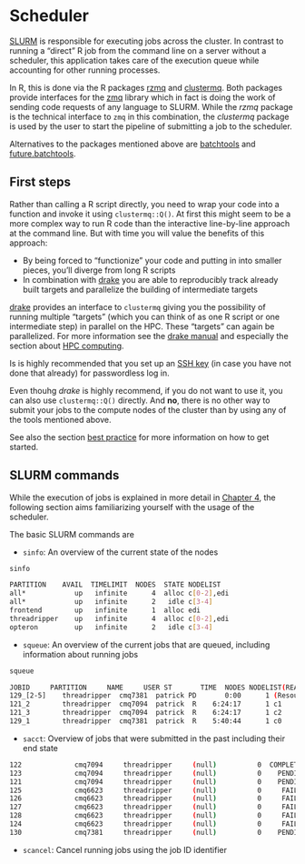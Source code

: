 # Scheduler

[SLURM](https://slurm.schedmd.com/) is responsible for executing jobs across the cluster.
In contrast to running a "direct" R job from the command line on a server without a scheduler, this application takes care of the execution queue while accounting for other running processes.

In R, this is done via the R packages [rzmq](https://github.com/ropensci/rzmq) and [clustermq](https://github.com/mschubert/clustermq).
Both packages provide interfaces for the [zmq](http://zeromq.org/) library which in fact is doing the work of sending code requests of any language to SLURM.
While the _rzmq_ package is the technical interface to `zmq` in this combination, the _clustermq_ package is used by the user to start the pipeline of submitting a job to the scheduler.

Alternatives to the packages mentioned above are [batchtools](https://github.com/mllg/batchtools) and [future.batchtools](https://github.com/HenrikBengtsson/future.batchtools).

## First steps

Rather than calling a R script directly, you need to wrap your code into a function and invoke it using `clustermq::Q()`.
At first this might seem to be a more complex way to run R code than the interactive line-by-line approach at the command line.
But with time you will value the benefits of this approach:

- By being forced to "functionize" your code and putting in into smaller pieces, you'll diverge from long R scripts
- In combination with [drake](https://github.com/ropensci/drake) you are able to reproducibly track already built targets and parallelize the building of intermediate targets

[drake](https://github.com/ropensci/drake) provides an interface to `clustermq` giving you the possibility of running multiple "targets" (which you can think of as one R script or one intermediate step) in parallel on the HPC.
These "targets" can again be parallelized.
For more information see the [drake manual](https://ropenscilabs.github.io/drake-manual/) and especially the section about [HPC computing](https://ropenscilabs.github.io/drake-manual/hpc.html).

Is is highly recommended that you set up an [SSH key](https://www.digitalocean.com/community/tutorials/how-to-configure-ssh-key-based-authentication-on-a-linux-server) (in case you have not done that already) for passwordless log in.

Even thouhg _drake_ is highly recommend, if you do not want to use it, you can also use `clustermq::Q()` directly.
And **no**, there is no other way to submit your jobs to the compute nodes of the cluster than by using any of the tools mentioned above.

See also the section [best practice](#best-practice) for more information on how to get started.

## SLURM commands

While the execution of jobs is explained in more detail in [Chapter 4](#submit-jobs), the following section aims familiarizing yourself with the usage of the scheduler.

The basic SLURM commands are

- `sinfo`: An overview of the current state of the nodes

```sh
sinfo

PARTITION    AVAIL  TIMELIMIT  NODES  STATE NODELIST
all*            up   infinite      4  alloc c[0-2],edi
all*            up   infinite      2   idle c[3-4]
frontend        up   infinite      1  alloc edi
threadripper    up   infinite      4  alloc c[0-2],edi
opteron         up   infinite      2   idle c[3-4]
```

- `squeue`: An overview of the current jobs that are queued, including information about running jobs

```sh
squeue

JOBID     PARTITION     NAME     USER ST       TIME  NODES NODELIST(REASON)
129_[2-5]    threadripper  cmq7381  patrick PD       0:00      1 (Resources)
121_2        threadripper  cmq7094  patrick  R    6:24:17      1 c1
121_3        threadripper  cmq7094  patrick  R    6:24:17      1 c2
129_1        threadripper  cmq7381  patrick  R    5:40:44      1 c0
```

- `sacct`: Overview of jobs that were submitted in the past including their end state

```sh
122             cmq7094     threadripper     (null)          0  COMPLETED      0:0
123             cmq7094     threadripper     (null)          0    PENDING      0:0
121             cmq7094     threadripper     (null)          0    PENDING      0:0
125             cmq6623     threadripper     (null)          0     FAILED      1:0
126             cmq6623     threadripper     (null)          0     FAILED      1:0
127             cmq6623     threadripper     (null)          0     FAILED      1:0
128             cmq6623     threadripper     (null)          0     FAILED      1:0
124             cmq6623     threadripper     (null)          0     FAILED      1:0
130             cmq7381     threadripper     (null)          0    PENDING      0:0
```

- `scancel`: Cancel running jobs using the job ID identifier
